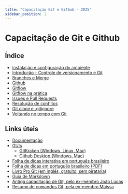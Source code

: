 ```yaml
---
title: "Capacitação Git e Github - 2025"
sidebar_position: 1
---
```


# Capacitação de Git e Github

## Índice

- [Instalação e configuração do ambiente]("./instalacao")
- [Introdução - Controle de versionamento e Git]("./introducao")
- [Branches e Merge]("./branches")
- [Github]("./github")
- [Gitflow]("./gitflow")
- [Gitflow na prática]("./gitflow-pratica")
- [Issues e Pull Requests]("./issues")
- [Resolução de conflitos]("./conflitos")
- [Git clone e .gitignore]("./clone")
- [Voltando no tempo com Git]("./tempo")

## Links úteis

- [Documentação](https://git-scm.com/docs)
- [GUIs](https://git-scm.com/downloads/guis)
  - [GitKraken (Windows, Linux, Mac)](https://www.gitkraken.com/git-client)
  - [Github Desktop (Windows, Mac)](https://desktop.github.com/)
- [Folha de dicas interativa em português brasileiro](https://ndpsoftware.com/git-cheatsheet.html)
- [Folha de dicas em português brasileiro (PDF)](https://training.github.com/downloads/pt_BR/github-git-cheat-sheet.pdf)
- [Livro Pro Git (em inglês, gratuito, sem pirataria)](https://github.com/progit/progit2/releases/download/2.1.427/progit.pdf)
- [Guia de Markdown](https://www.markdownguide.org/)
- [Antiga capacitação de Git, pelo ex-membro João Lucas](https://youtu.be/QwXvb5M0Ue4)
- [Resumo de comandos Git, pela ex-membro Maíssa](https://docs.google.com/document/d/19Wh7Q6Edms9DOHxTbyOwc3SJm_PVHEbHnAOdfK2a1dw/edit?usp=sharing)

